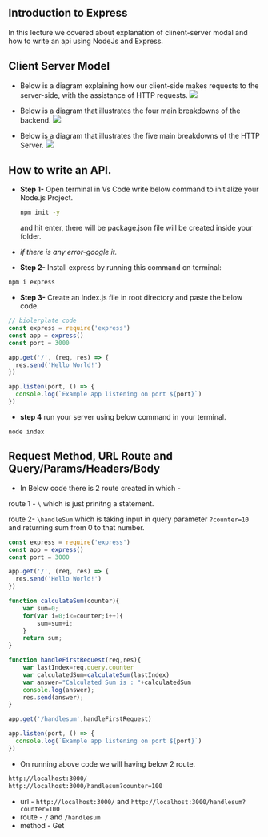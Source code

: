 ## Introduction to Express

In this lecture we covered about explanation of clinent-server modal and how to write an api using NodeJs and Express.

## Client Server Model
- Below is a diagram explaining how our client-side makes requests to the server-side, with the assistance of HTTP requests.
[![](https://mermaid.ink/img/pako:eNotj80KwjAQhF8lrBeFCgo9VRAUDx4UpHrMZW22Npg0dbtRRH1348-chmE-hnlAFQxBAbULt6pBFrUpdauSFsPK2ZZEDfLJ7Mjh1hNnPhytI4VdlxnqzxK6QT6djf6EGo_nz_XhsFMlXSL18lTL4Z74SjyCDDyxR2vS2uMDaJCGPGkokjVUY3SiQbevVMUoYX9vKyiEI2UQO4NCK4snRg9Fja5PKRkrgbe_B98jrzfEakTg?type=png)](https://mermaid.live/edit#pako:eNotj80KwjAQhF8lrBeFCgo9VRAUDx4UpHrMZW22Npg0dbtRRH1348-chmE-hnlAFQxBAbULt6pBFrUpdauSFsPK2ZZEDfLJ7Mjh1hNnPhytI4VdlxnqzxK6QT6djf6EGo_nz_XhsFMlXSL18lTL4Z74SjyCDDyxR2vS2uMDaJCGPGkokjVUY3SiQbevVMUoYX9vKyiEI2UQO4NCK4snRg9Fja5PKRkrgbe_B98jrzfEakTg)

- Below is a diagram that illustrates the four main breakdowns of the backend.
[![](https://mermaid.ink/img/pako:eNpNj80KwjAQhF8l7CmF9gVyENQKXgShPeayJlsNponEjUWK7278OXROyzfDMjODiZZAweDjZC6YWPStDqJoLeUGzZWCrao_EU2zEhu57_uj6Cg9KC2drVxnvlBgZ5BdDEuvlS0ynvBOS7qTB2etpwkTVVDDSGlEZ0ud-ZPSUN6NpEGV09KA2bMGHV4liplj9wwGFKdMNeSbRabW4TnhCGpAfy-UrOOYDr-J36WvNxXzSvo?type=png)](https://mermaid.live/edit#pako:eNpNj80KwjAQhF8l7CmF9gVyENQKXgShPeayJlsNponEjUWK7278OXROyzfDMjODiZZAweDjZC6YWPStDqJoLeUGzZWCrao_EU2zEhu57_uj6Cg9KC2drVxnvlBgZ5BdDEuvlS0ynvBOS7qTB2etpwkTVVDDSGlEZ0ud-ZPSUN6NpEGV09KA2bMGHV4liplj9wwGFKdMNeSbRabW4TnhCGpAfy-UrOOYDr-J36WvNxXzSvo)
-  Below is a diagram that illustrates the five main breakdowns of the HTTP Server.
[![](https://mermaid.ink/img/pako:eNpVkMFqw0AMRH9l0UmGBN9NCTRxSw4NpI5724vqlWuD7U202hYT8u_dtD3UOomZhxjNFRrvGApoB__VdCRq6tJOJs0j7uv6aE4snyzZn7Zeb8wWseJL5KDm4V025sDaeZf9R3aIb9WLqXxUXhgl4mtkmfMjCY0hvx_YMzmWkG-9mxfwE2JQ0hjMLoVcWM-IjZeQZbCCkWWk3qUnrnfCgnY8soUirY5bioNasNMtoRTVn-apgUIl8gri2ZFy2dNHSgNFS0NIKrtevRx-i_np5_YNdm9aDA?type=png)](https://mermaid.live/edit#pako:eNpVkMFqw0AMRH9l0UmGBN9NCTRxSw4NpI5724vqlWuD7U202hYT8u_dtD3UOomZhxjNFRrvGApoB__VdCRq6tJOJs0j7uv6aE4snyzZn7Zeb8wWseJL5KDm4V025sDaeZf9R3aIb9WLqXxUXhgl4mtkmfMjCY0hvx_YMzmWkG-9mxfwE2JQ0hjMLoVcWM-IjZeQZbCCkWWk3qUnrnfCgnY8soUirY5bioNasNMtoRTVn-apgUIl8gri2ZFy2dNHSgNFS0NIKrtevRx-i_np5_YNdm9aDA)

## How to write an API.

- <b>Step 1-</b> Open terminal in Vs Code write below command to initialize your Node.js Project.
  ```sh
  npm init -y
  ```
  and hit enter, there will be package.json file will be created inside your folder.
- <i>if there is any error-google it.</i>

- <b>Step 2-</b> Install express by running this command on terminal:
```sh
npm i express
```
- <b>Step 3-</b> Create an Index.js file in root directory and paste the below code.

```javascript
// biolerplate code
const express = require('express')
const app = express()
const port = 3000

app.get('/', (req, res) => {
  res.send('Hello World!')
})

app.listen(port, () => {
  console.log(`Example app listening on port ${port}`)
})
```
- <b>step 4</b> run your server using below command in your terminal.

```
node index
```
## Request Method, URL Route and Query/Params/Headers/Body

- In Below code there is 2 route created in which -

 route 1 - ```\``` which is just prinitng a statement.

 route 2- ```\handleSum``` which is taking input in query parameter ``` ?counter=10 ``` and returning sum from 0 to that number.

```javascript
const express = require('express')
const app = express()
const port = 3000

app.get('/', (req, res) => {
  res.send('Hello World!')
})

function calculateSum(counter){
    var sum=0;
    for(var i=0;i<=counter;i++){
        sum=sum+i;
    }
    return sum;
}

function handleFirstRequest(req,res){
    var lastIndex=req.query.counter
    var calculatedSum=calculateSum(lastIndex)
    var answer="Calculated Sum is : "+calculatedSum
    console.log(answer);
    res.send(answer);
}

app.get('/handlesum',handleFirstRequest)

app.listen(port, () => {
  console.log(`Example app listening on port ${port}`)
})

```
- On running above code we will having below 2 route.

```sh
http://localhost:3000/
http://localhost:3000/handlesum?counter=100


```

- url - ```http://localhost:3000/``` and ```http://localhost:3000/handlesum?counter=100```
- route - ```/``` and ```/handlesum```
- method - Get
